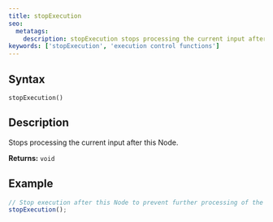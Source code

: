 ```yaml
---
title: stopExecution
seo:
  metatags:
    description: stopExecution stops processing the current input after this Node.
keywords: ['stopExecution', 'execution control functions']
---
```


## Syntax

`stopExecution()`

## Description

Stops processing the current input after this Node.

**Returns:** `void`

## Example

```js
// Stop execution after this Node to prevent further processing of the current input
stopExecution();
```